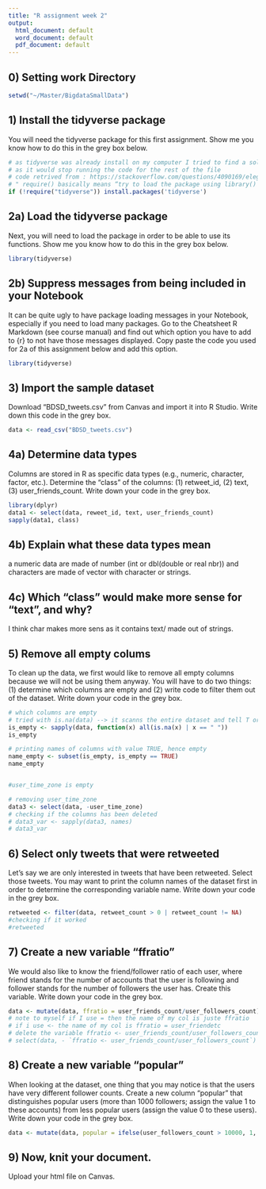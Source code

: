 ---
title: "R assignment week 2"
output:
  html_document: default
  word_document: default
  pdf_document: default
---

## 0) Setting work Directory
```{r}
setwd("~/Master/BigdataSmallData")
```

## 1) Install the tidyverse package
You will need the tidyverse package for this first assignment. Show me you know how to do this in the grey box below.  

```{r, message = FALSE}
# as tidyverse was already install on my computer I tried to find a solution 
# as it would stop running the code for the rest of the file
# code retrived from : https://stackoverflow.com/questions/4090169/elegant-way-to-check-for-missing-packages-and-install-them
# " require() basically means “try to load the package using library() and return a logical value indicating the success or failure”"
if (!require("tidyverse")) install.packages('tidyverse')
```

## 2a) Load the tidyverse package
Next, you will need to load the package in order to be able to use its functions. Show me you know how to do this in the grey box below.

```{r}
library(tidyverse)
```

## 2b) Suppress messages from being included in your Notebook
It can be quite ugly to have package loading messages in your Notebook, especially if you need to load many packages. Go to the Cheatsheet R Markdown (see course manual) and find out which option you have to add to {r} to not have those messages displayed. Copy paste the code you used for 2a of this assignment below and add this option.

```{r, warning = FALSE, message = FALSE}
library(tidyverse)
```

## 3) Import the sample dataset
Download "BDSD_tweets.csv" from Canvas and import it into R Studio. Write down this code in the grey box.

```{r}
data <- read_csv("BDSD_tweets.csv")

```

## 4a) Determine data types
Columns are stored in R as specific data types (e.g., numeric, character, factor, etc.). Determine the "class" of the columns: (1) retweet_id, (2) text, (3) user_friends_count. Write down your code in the grey box.

```{r}
library(dplyr)
data1 <- select(data, reweet_id, text, user_friends_count)
sapply(data1, class)
```

## 4b) Explain what these data types mean

a numeric data are made of number (int or dbl(double or real nbr)) and characters are made of vector with character or strings. 


## 4c) Which "class" would make more sense for "text", and why?
I think char makes more sens as it contains text/ made out of strings.



## 5) Remove all empty colums
To clean up the data, we first would like to remove all empty columns because we will not be using them anyway. You will have to do two things: (1) determine which columns are empty and (2) write code to filter them out of the dataset. Write down your code in the grey box.

```{r}
# which columns are empty
# tried with is.na(data) --> it scanns the entire dataset and tell T or F.
is_empty <- sapply(data, function(x) all(is.na(x) | x == " "))
is_empty

# printing names of columns with value TRUE, hence empty
name_empty <- subset(is_empty, is_empty == TRUE)
name_empty


#user_time_zone is empty

# removing user_time_zone
data3 <- select(data, -user_time_zone)
# checking if the columns has been deleted
# data3_var <- sapply(data3, names)
# data3_var

```




## 6) Select only tweets that were retweeted
Let's say we are only interested in tweets that have been retweeted. Select those tweets. You may want to print the column names of the dataset first in order to determine the corresponding variable name. Write down your code in the grey box.

```{r}
retweeted <- filter(data, retweet_count > 0 | retweet_count != NA)
#checking if it worked
#retweeted

```


## 7) Create a new variable "ffratio"
We would also like to know the friend/follower ratio of each user, where friend stands for the number of accounts that the user is following and follower stands for the number of followers the user has. Create this variable. Write down your code in the grey box.

```{r}
data <- mutate(data, ffratio = user_friends_count/user_followers_count)
# note to myself if I use = then the name of my col is juste ffratio
# if i use <- the name of my col is ffratio = user_friendetc
# delete the variable ffratio <- user_friends_count/user_followers_count
# select(data, - `ffratio <- user_friends_count/user_followers_count`)
```

## 8) Create a new variable "popular"
When looking at the dataset, one thing that you may notice is that the users have very different follower counts. Create a new column “popular” that distinguishes popular users (more than 1000 followers; assign the value 1 to these accounts) from less popular users (assign the value 0 to these users). Write down your code in the grey box.

```{r}
data <- mutate(data, popular = ifelse(user_followers_count > 10000, 1, 0))

```



## 9) Now, knit your document. 
Upload your html file on Canvas.
